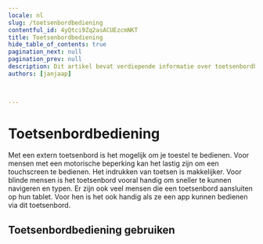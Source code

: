 ```yaml
---
locale: nl
slug: /toetsenbordbediening
contentful_id: 4yQtci9Zq2asACUEzcmNKT
title: Toetsenbordbediening
hide_table_of_contents: true
pagination_next: null
pagination_prev: null
description: Dit artikel bevat verdiepende informatie over toetsenbordbediening op Android en iOS.
authors: [janjaap]


	
---
```


# Toetsenbordbediening

Met een extern toetsenbord is het mogelijk om je toestel te bedienen. Voor mensen met een motorische beperking kan het lastig zijn om een touchscreen te bedienen. Het indrukken van toetsen is makkelijker. Voor blinde mensen is het toetsenbord vooral handig om sneller te kunnen navigeren en typen. Er zijn ook veel mensen die een toetsenbord aansluiten op hun tablet. Voor hen is het ook handig als ze een app kunnen bedienen via dit toetsenbord.

## Toetsenbordbediening gebruiken

<LinkList title="List of keyboard access features" isHighlighted={true}>
  <LinkListItem url="/nl/docs/android/functies/toetsenbordbediening" title="Toetsenbordbediening voor Android" pageTitle="Toetsenbordbediening voor Android" shortDescription="Dit artikel bevat verdiepende informatie over het bedienen van je Android toestel met een toetsenbord." icon="/img/light/keyboard.svg" iconAlt="Keyboard Access icon"/>
  <LinkListItem url="/nl/docs/ios/functies/toetsenbordbediening" title="Toetsenbordbediening voor iOS" pageTitle="Toetsenbordbediening voor iOS" shortDescription="Dit artikel bevat verdiepende informatie over het bedienen van je iOS toestel met een toetsenbord." icon="/img/light/keyboard.svg" iconAlt="Keyboard Access icon"/>
</LinkList>